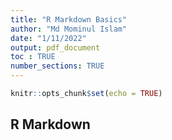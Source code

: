 ```yaml
---
title: "R Markdown Basics"
author: "Md Mominul Islam"
date: "1/11/2022"
output: pdf_document
toc : TRUE
number_sections: TRUE
---
```


```r
knitr::opts_chunk$set(echo = TRUE)
```

\listoftables
\listoffigures

## R Markdown
